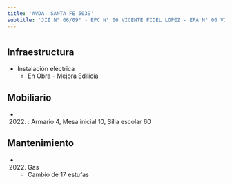 ```yaml
---
title: 'AVDA. SANTA FE 5039'
subtitle: 'JII N° 06/09° - EPC N° 06 VICENTE FIDEL LOPEZ - EPA N° 06 VICENTE FIDEL LOPEZ'
---
```


#
## Infraestructura

* Instalación eléctrica 
    + En Obra - Mejora Edilicia 


## Mobiliario

*  (2022) : Armario 4, Mesa inicial 10, Silla escolar 60 





## Mantenimiento

*  (2022) Gas 
    + Cambio de 17 estufas







